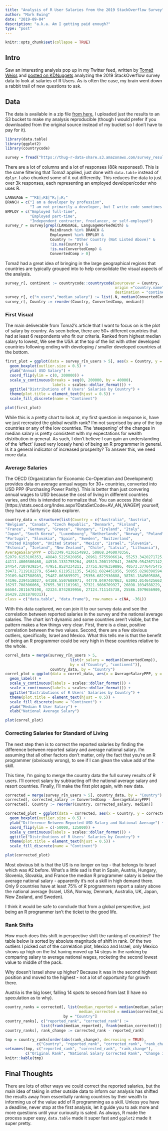 ```yaml
---
title: "Analysis of R User Salaries from the 2019 StackOverflow Survey"
author: "Mark Ewing"
date: "2019-09-04"
description: "a.k.a. Am I getting paid enough?"
type: "post"
---
```


```r
knitr::opts_chunk$set(collapse = TRUE)
```

## Intro

Saw an interesting analysis pop up in my Twitter feed, written by [Tomaž Weiss](https://tomazweiss.github.io/) and [posted on KDNuggets](https://www.kdnuggets.com/2019/08/r-users-salaries-2019-stackoverflow-survey.html) analyzing the 2019 StackOverflow survey data to look at salaries of R Users. As is often the case, my brain went down a rabbit trail of new questions to ask.

## Data

The data is available in a zip file [from here](https://insights.stackoverflow.com/survey), I uploaded just the results to an S3 bucket to make my analysis reproducible (though I would prefer if you downloaded from the original source instead of my bucket so I don't have to pay for it).

```r
library(data.table)
library(ggplot2)
library(countrycode)

survey = fread("https://thug-r-data-share.s3.amazonaws.com/survey_results_public.csv")
```

There are a lot of columns and a lot of responses (88k responses!). This is the same filtering that Tomaž applied, just done with `data.table` instead of `dplyr`. I also chunked some of it out differently. This reduces the data to just over 3k responses, each representing an employed developer/coder who uses R.

```r
LANGUAGE = "^R$|;R$|^R;|;R;"
BRANCH = c("I am a developer by profession",
           "I am not primarily a developer, but I write code sometimes as part of my work")
EMPLOY = c("Employed full-time",
           "Employed part-time",
           "Independent contractor, freelancer, or self-employed")
survey_r = survey[grepl(LANGUAGE, LanguageWorkedWith) & 
                    MainBranch %in% BRANCH &
                    Employment %in% EMPLOY &
                    Country != "Other Country (Not Listed Above)" &
                    !is.na(Country) & 
                    !is.na(ConvertedComp) &
                    ConvertedComp > 0]
```

Tomaž had a great idea of bringing in the large geographical regions that countries are typically grouped into to help consolidate the visual aspects of the analysis.

```r
survey_r[, continent := countrycode::countrycode(sourcevar = Country, 
                                                 origin ="country.name",
                                                 destination = "continent")]
survey_r[, c("n_users","median_salary") := list(.N, median(ConvertedComp)), by = c("Country")]
survey_r[, Country := reorder(Country, ConvertedComp, median)]
```

### First Visual

The main deliverable from Tomaž's article that I want to focus on is the plot of salary by country. As seen below, there are 50+ different countries that had at least 6 respondents who fit our criteria. Ranked from highest median salary to lowest, We see the USA at the top of the list with other developed countries following ending with developing / smaller developed countries at the bottom.

```r
first_plot = ggplot(data = survey_r[n_users > 5], aes(x = Country, y = ConvertedComp, fill = continent)) + 
  geom_boxplot(outlier.size = 0.5) +
  ylab("Annual USD Salary") +
  coord_flip(ylim = c(0, 200000)) +
  scale_y_continuous(breaks = seq(0, 200000, by = 40000),
                     labels = scales::dollar_format()) +
  ggtitle("Distributions of R Users' Salaries by Country") +
  theme(plot.title = element_text(hjust = 0.5)) +
  scale_fill_discrete(name = "Continent")
```
```r
plot(first_plot)
```

While this is a pretty chart to look at, my first question in response is, have we just recreated the global wealth rank? I'm not surprised by any of the top countries or any of the low countries. The 'steepening' of the changes in median salary is pretty consistent with my expectations for wealth distribution in general. As such, I don't believe I can gain an understanding of the 'effect' (used very loosely here) of being an R programmer in general. Is it a general indicator of increased prosperity? To answer this, we need more data.

### Average Salaries

The OECD (Organization for Economic Co-Operation and Development) provides data on average annual wages for 30+ countries, converted into USD PPP (Purchasing Power Parity). This is better than just convering annual wages to USD because the cost of living in different countries varies, and this is intended to normalize that. You can access (the data)[https://stats.oecd.org/Index.aspx?DataSetCode=AV_AN_WAGE#] yourself, they have a fairly nice data explorer.

```r
country_data = structure(list(Country = c("Australia", "Austria", 
"Belgium", "Canada", "Czech Republic", "Denmark", "Finland", 
"France", "Germany", "Greece", "Hungary", "Ireland", "Italy", 
"Japan", "South Korea", "Luxembourg", "Netherlands", "Norway", "Poland", 
"Portugal", "Slovakia", "Spain", "Sweden", "Switzerland", 
"United Kingdom", "United States", "Mexico", "Israel", "Slovenia", 
"Estonia", "Iceland", "New Zealand", "Chile", "Latvia", "Lithuania"), 
AverageSalaryPPP = c(53349.4136154893, 50868.2460070356, 
52079.6153106353, 48848.5225020856, 26961.5755906614, 55253.3420271725, 
44111.4000300468, 44510.1331755264, 49813.2001197041, 26670.9542671142, 
24454.7107939254, 47951.8524334211, 37751.9346359886, 40573.3776475475, 
39471.7119182279, 65448.6119521135, 54261.6824451956, 50955.8298398594, 
29109.0437588983, 25487.063695971, 25356.6822930888, 38761.1845695886, 
44196.2394518027, 64108.5507608971, 44770.0497407862, 63093.0146425662, 
16297.708306066, 37655.3011101961, 37321.9086709927, 26898.1034588229, 
66504.2811678198, 42324.8742039956, 27124.711145738, 25586.1979656909, 
26429.2281878031)), 
class = c("data.table", "data.frame"), row.names = c(NA, -36L))
```

With this data captured, we can join it to our survey data and see the correlation between reported salaries in the survey and the national average salaries. The chart isn't dynamic and some countries aren't visible, but the pattern makes a few things very clear. First, there is a clear, positive correlation between the two values. Second, there are a few obvious outliers, specifically, Israel and Mexico. What this tells me is that the benefit of being an R programmer could be very high in these countries relative to the whole.

```r
correl_data = merge(survey_r[n_users > 5, 
                             list(r_salary = median(ConvertedComp)), 
                             by = c("Country", "continent")],
                    country_data, by = "Country")
correl_plot = ggplot(data = correl_data, aes(x = AverageSalaryPPP, y = r_salary, label = Country, fill = continent)) +
  geom_label() +
  scale_y_continuous(labels = scales::dollar_format()) +
  scale_x_continuous(labels = scales::dollar_format()) +
  ggtitle("Distributions of R Users' Salaries by Country") +
  theme(plot.title = element_text(hjust = 0.5)) +
  scale_fill_discrete(name = "Continent") +
  ylab("Median R User Salary") +
  xlab("National Average Salary")
```
```r
plot(correl_plot)
```

### Correcting Salaries for Standard of Living

The next step then is to correct the reported salaries by finding the difference between reported salary and average national salary. I'm assuming that all other factors don't matter, only the fact that you're an R programmer (obviously wrong), to see if I can glean the value add of the skill.

This time, I'm going to merge the country data the full survey results of R users. I'll correct salary by subtracting off the national average salary and resort countries. Finally, I'll make the first plot again, with new data.

```r
corrected = merge(survey_r[n_users > 5], country_data, by = "Country")
corrected[, corrected_salary := ConvertedComp - AverageSalaryPPP]
corrected[, Country := reorder(Country, corrected_salary, median)]

corrected_plot = ggplot(data = corrected, aes(x = Country, y = corrected_salary, fill = continent)) + 
  geom_boxplot(outlier.size = 0.5) +
  ylab("Difference Between Reported USD Salary and National Average") +
  coord_flip(ylim = c(-50000, 125000)) +
  scale_y_continuous(labels = scales::dollar_format()) +
  ggtitle("Distributions of R Users' Salaries by Country") +
  theme(plot.title = element_text(hjust = 0.5)) +
  scale_fill_discrete(name = "Continent")
```
```r
plot(corrected_plot)
```

Most obvious bit is that the US is no longer on top - that belongs to Israel which was #2 before. What's a little sad is that in Spain, Austria, Hungary, Slovenia, Slovakia, and France the median R programmer salary is below the average national salary - apparently it's not a skill in high demand there. Only 9 countries have at least 75% of R programmers report a salary above the national average (Israel, USA, Norway, Denmark, Australia, UK, Japan, New Zealand, and Sweden).

I think it would be safe to conclude that from a global perspective, just being an R programmer isn't the ticket to the good life.

### Rank Shifts

How much does this shift in perspective shift the ranking of countries? The table below is sorted by absolute magnitude of shift in rank. Of the two outliers I picked out of the correlation plot, Mexico and Israel, only Mexico shows up high on the list having moved up 14 steps in the ranking by comparing salary to average national wages, rocketing the second lowest value to middle of the pack.

Why doesn't Israel show up higher? Because it was in the second highest position and moved to the highest - not a lot of opportunity for growth there.

Austria is the big loser, falling 14 spots to second from last (I have no speculation as to why).

```r
country_ranks = corrected[, list(median_reported = median(median_salary),
                                 median_corrected = median(corrected_salary)),
                          by = "Country"]
country_ranks[, c("reported_rank", "corrected_rank") := 
                list(frank(median_reported), frank(median_corrected))]
country_ranks[, rank_change := corrected_rank - reported_rank]
```
```r
tmp = country_ranks[order(abs(rank_change), decreasing = TRUE), 
              c("Country", "reported_rank", "corrected_rank", "rank_change")]
setnames(tmp, c("reported_rank", "corrected_rank", "rank_change"),
         c("Original Rank", "National Salary Corrected Rank", "Change in Ranks"))
knitr::kable(tmp)
```

## Final Thoughts

There are lots of other ways we could correct the reported salaries, but the main idea of taking in other outside data to inform our analysis has shifted the results away from essentially ranking countries by their wealth to informing us of the value add of R programming as a skill. Unless you have a deadline, never stop at the first analysis, let it guide you to ask more and more questions until your curiousity is sated. As always, R made the process super easy, `data.table` made it super fast and `ggplot2` made it super pretty.